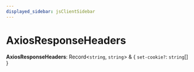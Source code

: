 ```yaml
---
displayed_sidebar: jsClientSidebar
---
```



# AxiosResponseHeaders

 **AxiosResponseHeaders**: Record<`string`, `string`\> & { `set-cookie?`: `string`[]  }
